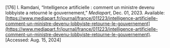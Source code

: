 \[176\]	I. Ramdani, “Intelligence artificielle : comment un ministre devenu lobbyiste a retourné le gouvernement,” *Mediapart*, Dec. 01, 2023\. Available: [https://www.mediapart.fr/journal/france/011223/intelligence-artificielle-comment-un-ministre-devenu-lobbyiste-retourne-le-gouvernement](https://www.mediapart.fr/journal/france/011223/intelligence-artificielle-comment-un-ministre-devenu-lobbyiste-retourne-le-gouvernement). \[Accessed: Aug. 15, 2024\]